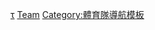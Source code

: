 {{template category
|type  = navbox
|topic = 
}}

[[Category:籃球隊|τ]]
[[Category:籃球導航模板|Team]]
[[Category:體育隊導航模板|Category:體育隊導航模板]]